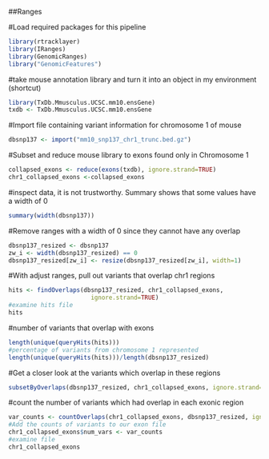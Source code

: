 ##Ranges 

#Load required packages for this pipeline
```{r}
library(rtracklayer)
library(IRanges)
library(GenomicRanges)
library("GenomicFeatures")
```

#take mouse annotation library and turn it into an object in my environment (shortcut)
```{r}
library(TxDb.Mmusculus.UCSC.mm10.ensGene)
txdb <- TxDb.Mmusculus.UCSC.mm10.ensGene
```

#Import file containing variant information for chromosome 1 of mouse
```{r}
dbsnp137 <- import("mm10_snp137_chr1_trunc.bed.gz")
```

#Subset and reduce mouse library to exons found only in Chromosome 1
```{r}
collapsed_exons <- reduce(exons(txdb), ignore.strand=TRUE)
chr1_collapsed_exons <-collapsed_exons
```


#inspect data, it is not trustworthy. Summary shows that some values have a width of 0
```{r}
summary(width(dbsnp137))
```

#Remove ranges with a width of 0 since they cannot have any overlap
```{r}
dbsnp137_resized <- dbsnp137
zw_i <- width(dbsnp137_resized) == 0
dbsnp137_resized[zw_i] <- resize(dbsnp137_resized[zw_i], width=1)
```

#With adjust ranges, pull out variants that overlap chr1 regions
```{r}
hits <- findOverlaps(dbsnp137_resized, chr1_collapsed_exons, 
                       ignore.strand=TRUE)
#examine hits file
hits
```
#number of variants that overlap with exons
```{r}
length(unique(queryHits(hits)))
#percentage of variants from chromosome 1 represented 
length(unique(queryHits(hits)))/length(dbsnp137_resized)
```
#Get a closer look at the variants which overlap in these regions
```{r}
subsetByOverlaps(dbsnp137_resized, chr1_collapsed_exons, ignore.strand=TRUE)
```

#count the number of variants which had overlap in each exonic region
```{r}
var_counts <- countOverlaps(chr1_collapsed_exons, dbsnp137_resized, ignore.strand=TRUE)
#Add the counts of variants to our exon file
chr1_collapsed_exons$num_vars <- var_counts
#examine file 
chr1_collapsed_exons
```

